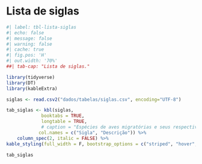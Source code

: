 # Lista de siglas {#lista .unnumbered}  

```r
#| label: tbl-lista-siglas
#| echo: false
#| message: false
#| warning: false
#| cache: true
#| fig.pos: 'H'
#| out.width: '70%'
##| tab-cap: "Lista de siglas."

library(tidyverse)
library(DT)
library(kableExtra)

siglas <- read.csv2("dados/tabelas/siglas.csv", encoding="UTF-8")

tab_siglas <- kbl(siglas,
             booktabs = TRUE,
             longtable = TRUE,
             # caption = "Espécies de aves migratórias e seus respectivos escores de vulnerabilidade usados na análise do Zonation.*",
            col.names = c("Sigla", "Descrição")) %>%
    column_spec(2, italic = FALSE) %>% 
kable_styling(full_width = F, bootstrap_options = c("striped", "hover", "condensed", "responsive"), latex_options = c("repeat_header"), repeat_header_text = "\\textit{(continuação)}")

tab_siglas


```